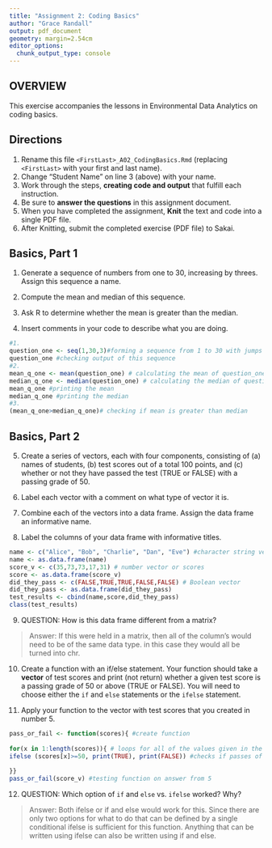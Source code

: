 ```yaml
---
title: "Assignment 2: Coding Basics"
author: "Grace Randall"
output: pdf_document
geometry: margin=2.54cm
editor_options: 
  chunk_output_type: console
---
```


## OVERVIEW

This exercise accompanies the lessons in Environmental Data Analytics on coding basics.

## Directions

1.  Rename this file `<FirstLast>_A02_CodingBasics.Rmd` (replacing `<FirstLast>` with your first and last name).
2.  Change "Student Name" on line 3 (above) with your name.
3.  Work through the steps, **creating code and output** that fulfill each instruction.
4.  Be sure to **answer the questions** in this assignment document.
5.  When you have completed the assignment, **Knit** the text and code into a single PDF file.
6.  After Knitting, submit the completed exercise (PDF file) to Sakai.

## Basics, Part 1

1.  Generate a sequence of numbers from one to 30, increasing by threes. Assign this sequence a name.

2.  Compute the mean and median of this sequence.

3.  Ask R to determine whether the mean is greater than the median.

4.  Insert comments in your code to describe what you are doing.

```r
#1. 
question_one <- seq(1,30,3)#forming a sequence from 1 to 30 with jumps of 3
question_one #checking output of this sequence
#2. 
mean_q_one <- mean(question_one) # calculating the mean of question_one
median_q_one <- median(question_one) # calculating the median of question_one
mean_q_one #printing the mean 
median_q_one #printing the median
#3. 
(mean_q_one>median_q_one)# checking if mean is greater than median 

```

## Basics, Part 2

5.  Create a series of vectors, each with four components, consisting of (a) names of students, (b) test scores out of a total 100 points, and (c) whether or not they have passed the test (TRUE or FALSE) with a passing grade of 50.

6.  Label each vector with a comment on what type of vector it is.

7.  Combine each of the vectors into a data frame. Assign the data frame an informative name.

8.  Label the columns of your data frame with informative titles.

```r
name <- c("Alice", "Bob", "Charlie", "Dan", "Eve") #character string vector of students
name <- as.data.frame(name)
score_v <- c(35,73,73,17,31) # number vector or scores
score <- as.data.frame(score_v)
did_they_pass <- c(FALSE,TRUE,TRUE,FALSE,FALSE) # Boolean vector 
did_they_pass <- as.data.frame(did_they_pass)
test_results <- cbind(name,score,did_they_pass)
class(test_results)
```

9.  QUESTION: How is this data frame different from a matrix?

> Answer: If this were held in a matrix, then all of the column's would need to be of the same data type. in this case they would all be turned into chr. 

10. Create a function with an if/else statement. Your function should take a **vector** of test scores and print (not return) whether a given test score is a passing grade of 50 or above (TRUE or FALSE). You will need to choose either the `if` and `else` statements or the `ifelse` statement. 

11. Apply your function to the vector with test scores that you created in number 5.

```r
pass_or_fail <- function(scores){ #create function
  
for(x in 1:length(scores)){ # loops for all of the values given in the vector
ifelse (scores[x]>=50, print(TRUE), print(FALSE)) #checks if passes of fails
  
}}
pass_or_fail(score_v) #testing function on answer from 5


```

12. QUESTION: Which option of `if` and `else` vs. `ifelse` worked? Why?

> Answer: Both ifelse or if and else would work for this. Since there are only two options for what to do that can be defined by a single conditional ifelse is sufficient for this function. Anything that can be written using ifelse can also be written using if and else. 
